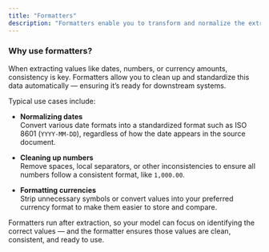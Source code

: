 ```yaml
---
title: "Formatters"
description: "Formatters enable you to transform and normalize the extracted values."
---
```


### Why use formatters?

When extracting values like dates, numbers, or currency amounts, consistency is key. Formatters allow you to clean up and standardize this data automatically — ensuring it’s ready for downstream systems.

Typical use cases include:

- **Normalizing dates**  
  Convert various date formats into a standardized format such as ISO 8601 (`YYYY-MM-DD`), regardless of how the date appears in the source document.

- **Cleaning up numbers**  
  Remove spaces, local separators, or other inconsistencies to ensure all numbers follow a consistent format, like `1,000.00`.

- **Formatting currencies**  
  Strip unnecessary symbols or convert values into your preferred currency format to make them easier to store and compare.

Formatters run after extraction, so your model can focus on identifying the correct values — and the formatter ensures those values are clean, consistent, and ready to use.
